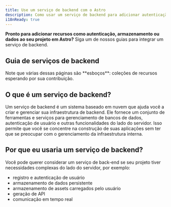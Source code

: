 ```yaml
---
title: Use um serviço de backend com o Astro
description: Como usar um serviço de backend para adicionar autenticação, armazenamento e dados
i18nReady: true
---
```


**Pronto para adicionar recursos como autenticação, armazenamento ou dados ao seu projeto em Astro?** Siga um de nossos guias para integrar um serviço de backend.

## Guia de serviços de backend

<BackendGuidesNav />
Note que várias dessas páginas são **esboços**: coleções de recursos esperando por sua contribuição.

## O que é um serviço de backend?

Um serviço de backend é um sistema baseado em nuvem que ajuda você a criar e gerenciar sua infraestrutura de backend. Ele fornece um conjunto de ferramentas e serviços para gerenciamento de bancos de dados, autenticação de usuário e outras funcionalidades do lado do servidor. Isso permite que você se concentre na construção de suas aplicações sem ter que se preocupar com o gerenciamento da infraestrutura interna.

## Por que eu usaria um serviço de backend?

Você pode querer considerar um serviço de back-end se seu projeto tiver necessidades complexas do lado do servidor, por exemplo:
- registro e autenticação de usuário
- armazenamento de dados persistente
- armazenamento de assets carregados pelo usuário
- geração de API
- comunicação em tempo real

